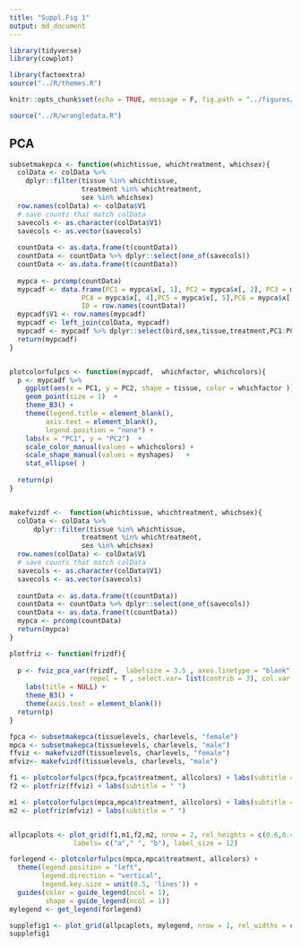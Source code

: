 ```yaml
---
title: "Suppl.Fig 1"
output: md_document
---
```


```r
library(tidyverse)
library(cowplot)

library(factoextra)
source("../R/themes.R")

knitr::opts_chunk$set(echo = TRUE, message = F, fig.path = "../figures/")
```

```r
source("../R/wrangledata.R")
```

## PCA

```r
subsetmakepca <- function(whichtissue, whichtreatment, whichsex){	
  colData <- colData %>%	
    dplyr::filter(tissue %in% whichtissue,	
                  treatment %in% whichtreatment,	
                  sex %in% whichsex) 	
  row.names(colData) <- colData$V1	
  # save counts that match colData	
  savecols <- as.character(colData$V1) 	
  savecols <- as.vector(savecols) 	
  	
  countData <- as.data.frame(t(countData))	
  countData <- countData %>% dplyr::select(one_of(savecols)) 	
  countData <- as.data.frame(t(countData))	
 	
  mypca <- prcomp(countData)	
  mypcadf <- data.frame(PC1 = mypca$x[, 1], PC2 = mypca$x[, 2], PC3 = mypca$x[, 3], 	
                  PC4 = mypca$x[, 4],PC5 = mypca$x[, 5],PC6 = mypca$x[, 6],	
                  ID = row.names(countData))	
  mypcadf$V1 <- row.names(mypcadf)	
  mypcadf <- left_join(colData, mypcadf)	
  mypcadf <- mypcadf %>% dplyr::select(bird,sex,tissue,treatment,PC1:PC6)	
  return(mypcadf)	
}	


plotcolorfulpcs <- function(mypcadf,  whichfactor, whichcolors){	
  p <- mypcadf %>%	
    ggplot(aes(x = PC1, y = PC2, shape = tissue, color = whichfactor )) +	
    geom_point(size = 1)  +	
    theme_B3() +	
    theme(legend.title = element_blank(),	
         axis.text = element_blank(),	
         legend.position = "none") +	
    labs(x = "PC1", y = "PC2")  +	
    scale_color_manual(values = whichcolors) +	
    scale_shape_manual(values = myshapes)	+
    stat_ellipse( )
  
  return(p)	
}	


makefvizdf <-  function(whichtissue, whichtreatment, whichsex){	
  colData <- colData %>%	
      dplyr::filter(tissue %in% whichtissue,	
                  treatment %in% whichtreatment,	
                  sex %in% whichsex) 	
  row.names(colData) <- colData$V1	
  # save counts that match colData	
  savecols <- as.character(colData$V1) 	
  savecols <- as.vector(savecols) 	
  	
  countData <- as.data.frame(t(countData))	
  countData <- countData %>% dplyr::select(one_of(savecols)) 	
  countData <- as.data.frame(t(countData))	
  mypca <- prcomp(countData)	
  return(mypca)	
}	

plotfriz <- function(frizdf){
  
  p <- fviz_pca_var(frizdf,  labelsize = 3.5 , axes.linetype = "blank", 
                    repel = T , select.var= list(contrib = 3), col.var = "black")  + 
    labs(title = NULL) + 
    theme_B3() + 
    theme(axis.text = element_blank())
  return(p)
}

fpca <- subsetmakepca(tissuelevels, charlevels, "female")	
mpca <- subsetmakepca(tissuelevels, charlevels, "male")	
ffviz <- makefvizdf(tissuelevels, charlevels, "female")	
mfviz<- makefvizdf(tissuelevels, charlevels, "male")	

f1 <- plotcolorfulpcs(fpca,fpca$treatment, allcolors) + labs(subtitle = "females")
f2 <- plotfriz(ffviz) + labs(subtitle = " ")

m1 <- plotcolorfulpcs(mpca,mpca$treatment, allcolors) + labs(subtitle = "males")
m2 <- plotfriz(mfviz) + labs(subtitle = " ")


allpcaplots <- plot_grid(f1,m1,f2,m2, nrow = 2, rel_heights = c(0.6,0.4), 
                labels= c("a"," ", "b"), label_size = 12)

forlegend <- plotcolorfulpcs(mpca,mpca$treatment, allcolors) + 
  theme(legend.position = "left",
        legend.direction = "vertical",
        legend.key.size = unit(0.5, 'lines')) +
  guides(color = guide_legend(ncol = 1),
         shape = guide_legend(ncol = 1))
mylegend <- get_legend(forlegend)

supplefig1 <- plot_grid(allpcaplots, mylegend, nrow = 1, rel_widths = c(1,0.2))
supplefig1
```

